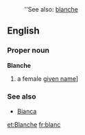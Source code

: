 :''See also: [[blanche]]
==English==
===Proper noun===
'''Blanche'''
# a female [[given name]]]
===See also===
*[[Bianca]]

[[et:Blanche]]
[[fr:blanc]]